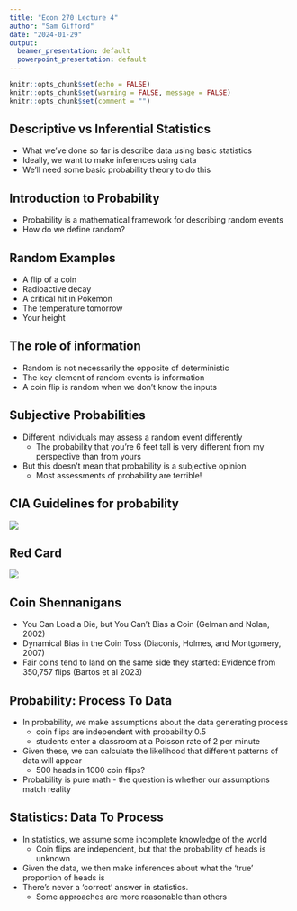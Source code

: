 ```yaml
---
title: "Econ 270 Lecture 4"
author: "Sam Gifford"
date: "2024-01-29"
output:
  beamer_presentation: default
  powerpoint_presentation: default
---
```


```r
knitr::opts_chunk$set(echo = FALSE)
knitr::opts_chunk$set(warning = FALSE, message = FALSE) 
knitr::opts_chunk$set(comment = "")
```

## Descriptive vs Inferential Statistics

* What we've done so far is describe data using basic statistics
* Ideally, we want to make inferences using data
* We'll need some basic probability theory to do this

## Introduction to Probability

* Probability is a mathematical framework for describing random events
* How do we define random?

## Random Examples

* A flip of a coin
* Radioactive decay
* A critical hit in Pokemon
* The temperature tomorrow
* Your height

## The role of information

* Random is not necessarily the opposite of deterministic
* The key element of random events is information
* A coin flip is random when we don't know the inputs

## Subjective Probabilities

* Different individuals may assess a random event differently
    * The probability that you're 6 feet tall is very different from my perspective than from yours
* But this doesn't mean that probability is a subjective opinion
    * Most assessments of probability are terrible!

## CIA Guidelines for probability

![](../img/cia.png)

## Red Card

![](../img/redcard.png)

## Coin Shennanigans

* You Can Load a Die, but You Can't Bias a Coin (Gelman and Nolan, 2002)
* Dynamical Bias in the Coin Toss (Diaconis, Holmes, and Montgomery, 2007)
* Fair coins tend to land on the same side they started: Evidence from 350,757 flips (Bartos et al 2023)


## Probability: Process To Data

* In probability, we make assumptions about the data generating process
    * coin flips are independent with probability 0.5
    * students enter a classroom at a Poisson rate of 2 per minute
* Given these, we can calculate the likelihood that different patterns of data will appear
    * 500 heads in 1000 coin flips?
* Probability is pure math - the question is whether our assumptions match reality

## Statistics: Data To Process

* In statistics, we assume some incomplete knowledge of the world
    * Coin flips are independent, but that the probability of heads is unknown
* Given the data, we then make inferences about what the 'true' proportion of heads is
* There's never a 'correct' answer in statistics.
    * Some approaches are more reasonable than others